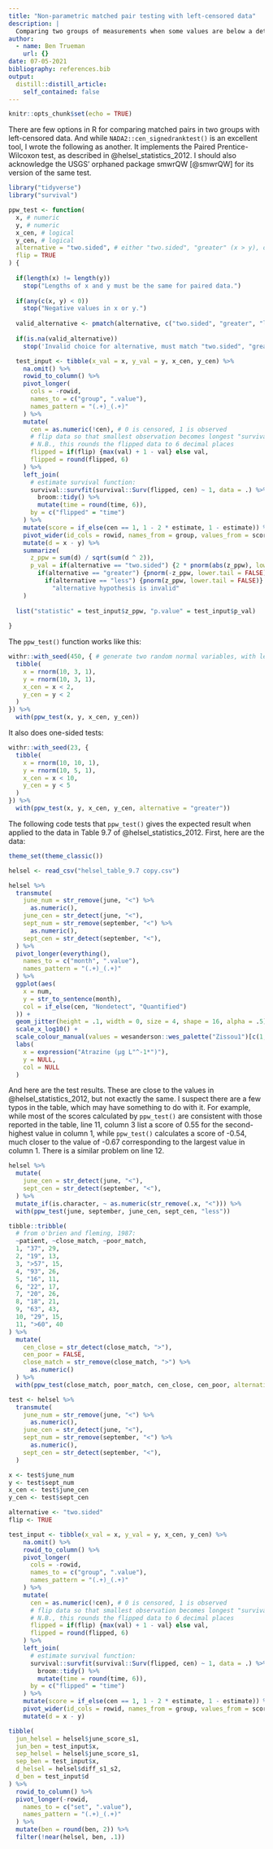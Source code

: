 ```yaml
---
title: "Non-parametric matched pair testing with left-censored data"
description: |
  Comparing two groups of measurements when some values are below a detection limit.
author:
  - name: Ben Trueman
    url: {}
date: 07-05-2021
bibliography: references.bib
output:
  distill::distill_article:
    self_contained: false
---
```



```r
knitr::opts_chunk$set(echo = TRUE)
```

There are few options in R for comparing matched pairs in two groups with left-censored data. And while `NADA2::cen_signedranktest()` is an excellent tool, I wrote the following as another. It implements the Paired Prentice-Wilcoxon test, as described in @helsel_statistics_2012. I should also acknowledge the USGS' orphaned package smwrQW [@smwrQW] for its version of the same test.

```r

library("tidyverse")
library("survival")

ppw_test <- function(
  x, # numeric
  y, # numeric
  x_cen, # logical 
  y_cen, # logical 
  alternative = "two.sided", # either "two.sided", "greater" (x > y), or "less" (x < y)
  flip = TRUE
) {
  
  if(length(x) != length(y))
    stop("Lengths of x and y must be the same for paired data.")
  
  if(any(c(x, y) < 0))
    stop("Negative values in x or y.")
  
  valid_alternative <- pmatch(alternative, c("two.sided", "greater", "less"))
  
  if(is.na(valid_alternative))
    stop('Invalid choice for alternative, must match "two.sided", "greater", or "less"')

  test_input <- tibble(x_val = x, y_val = y, x_cen, y_cen) %>% 
    na.omit() %>% 
    rowid_to_column() %>% 
    pivot_longer(
      cols = -rowid,
      names_to = c("group", ".value"),
      names_pattern = "(.+)_(.+)"
    ) %>% 
    mutate(
      cen = as.numeric(!cen), # 0 is censored, 1 is observed
      # flip data so that smallest observation becomes longest "survival time":
      # N.B., this rounds the flipped data to 6 decimal places
      flipped = if(flip) {max(val) + 1 - val} else val,
      flipped = round(flipped, 6)
    ) %>% 
    left_join(
      # estimate survival function:
      survival::survfit(survival::Surv(flipped, cen) ~ 1, data = .) %>% 
        broom::tidy() %>% 
        mutate(time = round(time, 6)),
      by = c("flipped" = "time")
    ) %>% 
    mutate(score = if_else(cen == 1, 1 - 2 * estimate, 1 - estimate)) %>% 
    pivot_wider(id_cols = rowid, names_from = group, values_from = score) %>% 
    mutate(d = x - y) %>% 
    summarize(
      z_ppw = sum(d) / sqrt(sum(d ^ 2)),
      p_val = if(alternative == "two.sided") {2 * pnorm(abs(z_ppw), lower.tail = FALSE)} else
        if(alternative == "greater") {pnorm(-z_ppw, lower.tail = FALSE)} else
          if(alternative == "less") {pnorm(z_ppw, lower.tail = FALSE)} else
            "alternative hypothesis is invalid"
    )
  
  list("statistic" = test_input$z_ppw, "p.value" = test_input$p_val)
  
}


```

The `ppw_test()` function works like this:

```r

withr::with_seed(450, { # generate two random normal variables, with left-censoring:
  tibble( 
    x = rnorm(10, 3, 1),
    y = rnorm(10, 3, 1),
    x_cen = x < 2,
    y_cen = y < 2
  )
}) %>% 
  with(ppw_test(x, y, x_cen, y_cen))
```
It also does one-sided tests:

```r

withr::with_seed(23, {
  tibble( 
    x = rnorm(10, 10, 1),
    y = rnorm(10, 5, 1),
    x_cen = x < 10,
    y_cen = y < 5
  )
}) %>% 
  with(ppw_test(x, y, x_cen, y_cen, alternative = "greater")) 

```

The following code tests that `ppw_test()` gives the expected result when applied to the data in Table 9.7 of @helsel_statistics_2012. First, here are the data:

```r
theme_set(theme_classic())
```

```r
helsel <- read_csv("helsel_table_9.7 copy.csv")
```

```r

helsel %>% 
  transmute(
    june_num = str_remove(june, "<") %>% 
      as.numeric(),
    june_cen = str_detect(june, "<"),
    sept_num = str_remove(september, "<") %>% 
      as.numeric(),
    sept_cen = str_detect(september, "<"),
  ) %>% 
  pivot_longer(everything(), 
    names_to = c("month", ".value"),
    names_pattern = "(.+)_(.+)"
  ) %>% 
  ggplot(aes(
    x = num, 
    y = str_to_sentence(month), 
    col = if_else(cen, "Nondetect", "Quantified")
  )) + 
  geom_jitter(height = .1, width = 0, size = 4, shape = 16, alpha = .5) + 
  scale_x_log10() + 
  scale_colour_manual(values = wesanderson::wes_palette("Zissou1")[c(1,5)]) +
  labs(
    x = expression("Atrazine (µg L"^-1*")"),
    y = NULL,
    col = NULL
  )

```

And here are the test results. These are close to the values in @helsel_statistics_2012, but not exactly the same. I suspect there are a few typos in the table, which may have something to do with it. For example, while most of the scores calculated by `ppw_test()` are consistent with those reported in the table, line 11, column 3 list a score of 0.55 for the second-highest value in column 1, while `ppw_test()` calculates a score of -0.54, much closer to the value of -0.67 corresponding to the largest value in column 1. There is a similar problem on line 12.

```r

helsel %>% 
  mutate(
    june_cen = str_detect(june, "<"),
    sept_cen = str_detect(september, "<"),
  ) %>% 
  mutate_if(is.character, ~ as.numeric(str_remove(.x, "<"))) %>% 
  with(ppw_test(june, september, june_cen, sept_cen, "less"))

```

<!-- The following code tests that `ppw_test()` gives the expected result on the data of @obrien_paired_1987. -->

```r

tibble::tribble(
  # from o'brien and fleming, 1987:
  ~patient, ~close_match, ~poor_match,
  1, "37", 29, 
  2, "19", 13, 
  3, ">57", 15, 
  4, "93", 26, 
  5, "16", 11, 
  6, "22", 17, 
  7, "20", 26, 
  8, "18", 21, 
  9, "63", 43, 
  10, "29", 15,
  11, ">60", 40
) %>% 
  mutate(
    cen_close = str_detect(close_match, ">"),
    cen_poor = FALSE,
    close_match = str_remove(close_match, ">") %>% 
      as.numeric()
  ) %>% 
  with(ppw_test(close_match, poor_match, cen_close, cen_poor, alternative = "less", flip = FALSE))

```

```r

test <- helsel %>% 
  transmute(
    june_num = str_remove(june, "<") %>% 
      as.numeric(),
    june_cen = str_detect(june, "<"),
    sept_num = str_remove(september, "<") %>% 
      as.numeric(),
    sept_cen = str_detect(september, "<"),
  )

x <- test$june_num
y <- test$sept_num
x_cen <- test$june_cen
y_cen <- test$sept_cen

alternative <- "two.sided"
flip <- TRUE

test_input <- tibble(x_val = x, y_val = y, x_cen, y_cen) %>% 
    na.omit() %>% 
    rowid_to_column() %>% 
    pivot_longer(
      cols = -rowid,
      names_to = c("group", ".value"),
      names_pattern = "(.+)_(.+)"
    ) %>% 
    mutate(
      cen = as.numeric(!cen), # 0 is censored, 1 is observed
      # flip data so that smallest observation becomes longest "survival time":
      # N.B., this rounds the flipped data to 6 decimal places
      flipped = if(flip) {max(val) + 1 - val} else val,
      flipped = round(flipped, 6)
    ) %>% 
    left_join(
      # estimate survival function:
      survival::survfit(survival::Surv(flipped, cen) ~ 1, data = .) %>% 
        broom::tidy() %>% 
        mutate(time = round(time, 6)),
      by = c("flipped" = "time")
    ) %>% 
    mutate(score = if_else(cen == 1, 1 - 2 * estimate, 1 - estimate)) %>% 
    pivot_wider(id_cols = rowid, names_from = group, values_from = score) %>% 
    mutate(d = x - y)

tibble(
  jun_helsel = helsel$june_score_s1,
  jun_ben = test_input$x,
  sep_helsel = helsel$june_score_s1,
  sep_ben = test_input$x,
  d_helsel = helsel$diff_s1_s2,
  d_ben = test_input$d
) %>% 
  rowid_to_column() %>% 
  pivot_longer(-rowid,
    names_to = c("set", ".value"),
    names_pattern = "(.+)_(.+)"
  ) %>% 
  mutate(ben = round(ben, 2)) %>% 
  filter(!near(helsel, ben, .1))

```


